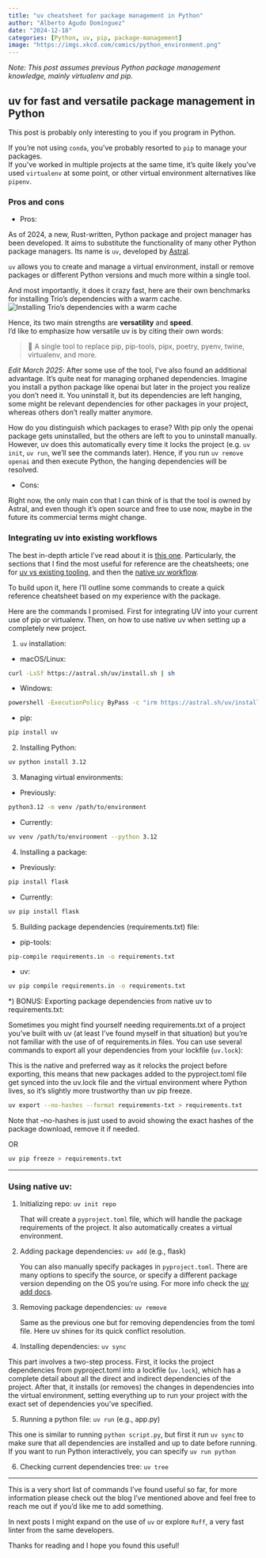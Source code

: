 ---
title: "uv cheatsheet for package management in Python"
author: "Alberto Agudo Domínguez"
date: "2024-12-18"
categories: [Python, uv, pip, package-management]
image: "https://imgs.xkcd.com/comics/python_environment.png"
---

*Note: This post assumes previous Python package management knowledge, mainly virtualenv and pip.*

## **uv** for fast and versatile package management in Python

This post is probably only interesting to you if you program in Python.

If you're not using `conda`, you've probably resorted to `pip` to manage your packages.   
If you've worked in multiple projects at the same time, it's quite likely you've used `virtualenv` at some point, or other virtual environment alternatives like `pipenv`.

### Pros and cons

- Pros: 

As of 2024, a new, Rust-written, Python package and project manager has been developed. It aims to substitute the functionality of many other Python package managers. Its name is `uv`, developed by [Astral](https://astral.sh/).

`uv` allows you to create and manage a virtual environment, install or remove packages or different Python versions and much more within a single tool. 

And most importantly, it does it crazy fast, here are their own benchmarks for installing Trio's dependencies with a warm cache. ![Installing Trio's dependencies with a warm cache](image.png){fig-align="center"}

Hence, its two main strengths are **versatility** and **speed**.   
I'd like to emphasize how versatile uv is by citing their own words: 

>🚀 A single tool to replace pip, pip-tools, pipx, poetry, pyenv, twine, virtualenv, and more.

*Edit March 2025*: After some use of the tool, I've also found an additional advantage. 
It's quite neat for managing orphaned dependencies. Imagine you install a python package like 
openai but later in the project you realize you don't need it. You uninstall it, but its
dependencies are left hanging, some might be relevant dependencies for other 
packages in your project, whereas others don't really matter anymore. 

How do you distinguish which packages to erase? With pip only the openai package
gets uninstalled, but the others are left to you to uninstall manually.
However, uv does this automatically every time it locks the project (e.g.
`uv init`, `uv run`, we'll see the commands later).
Hence, if you run `uv remove openai` and then execute Python, the hanging dependencies
will be resolved. 

- Cons: 

Right now, the only main con that I can think of is that the tool is owned by Astral, 
and even though it's open source and free to use now, maybe in the future its 
commercial terms might change. 

### Integrating uv into existing workflows 

The best in-depth article I've read about it is [this one](https://www.saaspegasus.com/guides/uv-deep-dive/). Particularly, the sections that I find the most useful for reference are the cheatsheets; one for [uv vs existing tooling](https://www.saaspegasus.com/guides/uv-deep-dive/#cheatsheet-uv-versus-existing-tooling), and then the [native uv workflow](https://www.saaspegasus.com/guides/uv-deep-dive/#cheatsheet-common-operations-in-uvs-workflows).

To build upon it, here I'll outline some commands to create a quick reference cheatsheet based on my experience with the package.

Here are the commands I promised. First for integrating UV into your current use of pip or virtualenv. Then, on how to use native uv when setting up a completely new project.

1)  `uv` installation:

-   macOS/Linux: 
```bash
curl -LsSf https://astral.sh/uv/install.sh | sh
```
-   Windows: 
```bash
powershell -ExecutionPolicy ByPass -c "irm https://astral.sh/uv/install.ps1 | iex"
```
-   pip: 
```bash
pip install uv
```

2)  Installing Python:

```bash
uv python install 3.12
```

3)  Managing virtual environments:

- Previously: 
```bash
python3.12 -m venv /path/to/environment
```
- Currently: 
```bash
uv venv /path/to/environment --python 3.12
```

4)  Installing a package:

- Previously: 
```bash
pip install flask
``` 
- Currently: 
```bash
uv pip install flask
```

5)  Building package dependencies (requirements.txt) file:

- pip-tools: 
```bash 
pip-compile requirements.in -o requirements.txt
```  
- uv: 
```bash
uv pip compile requirements.in -o requirements.txt
```

*) BONUS: Exporting package dependencies from native uv to requirements.txt:

Sometimes you might find yourself needing requirements.txt of a project you've
built with uv (at least I've found myself in that situation) but you're not familiar
with the use of of requirements.in files. You can use several commands to export all your dependencies from your lockfile (`uv.lock`): 


This is the native and preferred way as it relocks the project before exporting, 
this means that new packages added to the pyproject.toml file get synced into
the uv.lock file and the virtual environment where Python lives, so it's slightly
more trustworthy than uv pip freeze.

```bash
uv export --no-hashes --format requirements-txt > requirements.txt
```

Note that --no-hashes is just used to avoid showing the exact hashes of the
package download, remove it if needed. 

OR

```bash
uv pip freeze > requirements.txt
```

------------------------------------------------------------------------

### Using native uv:

1) Initializing repo: `uv init repo`

    That will create a `pyproject.toml` file, which will handle the package requirements of the project. 
    It also automatically creates a virtual environment.

2) Adding package dependencies: `uv add` (e.g., flask)  

    You can also manually specify packages in `pyproject.toml`. There are
    many options to specify the source, or specify a different package 
    version depending on the OS you're using. For more info check
    the [uv add docs](https://docs.astral.sh/uv/reference/cli/#uv-add).

3) Removing package dependencies: `uv remove`  

    Same as the previous one but for removing dependencies from the toml file.
    Here uv shines for its quick conflict resolution.

4) Installing dependencies: `uv sync`

This part involves a two-step process. First, it locks the project dependencies from
pyproject.toml into a lockfile (`uv.lock`), which has a complete detail about
all the direct and indirect dependencies of the project. After that, it 
installs (or removes) the changes in dependencies into the virtual environment, 
setting everything up to run your project with the exact set of dependencies you've specified.


5) Running a python file: `uv run` (e.g., app.py)

This one is similar to running `python script.py`, but first it run `uv sync` to make sure that all dependencies are installed and up to date before running.  
If you want to run Python interactively, you can specify `uv run python`

6) Checking current dependencies tree: `uv tree`

---

This is a very short list of commands I've found useful so far, for more information please check out the blog I've mentioned above and feel free to reach me out
if you'd like me to add something.

In next posts I might expand on the use of `uv` or explore `Ruff`, a very fast linter from the same developers.

Thanks for reading and I hope you found this useful! 